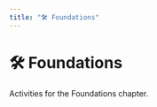 ```yaml
---
title: "🛠️ Foundations"
---
```


# 🛠️ Foundations

Activities for the Foundations chapter.

<script async src="https://talk.hyvor.com/embed/embed.js" type="module"></script>
<hyvor-talk-comments
	website-id="13014"
	page-id=""
></hyvor-talk-comments>
